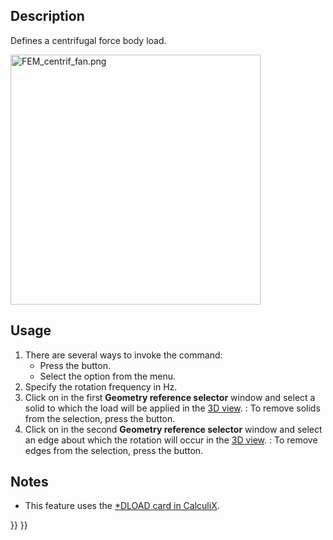 <languages/>
<translate>

<!--T:1-->
{{Docnav
|[[FEM_ConstraintPressure|Constraint pressure]]
|[[FEM_ConstraintSelfWeight|Constraint self weight]]
|[[FEM_Workbench|FEM]]
|IconL=FEM_ConstraintPressure.svg
|IconR=FEM_ConstraintSelfWeight.svg
|IconC=Workbench_FEM.svg
}}

<!--T:2-->
{{GuiCommandContainer|
{{GuiCommand
|Name=FEM ConstraintCentrif
|MenuLocation=Model → Mechanical boundary conditions and loads → Centrifugal load
|Workbenches=[[FEM_Workbench|FEM]]
|Shortcut=
|Version=0.20
|SeeAlso=
}}
{{GuiCommandFemInfo
|Solvers=CalculiX
}}
}}

==Description== <!--T:3-->

<!--T:4-->
Defines a centrifugal force body load.

[[Image:FEM_centrif_fan.png|400px]]
{{Caption|Fan subjected to centrifugal force load}}

==Usage== <!--T:5-->

<!--T:6-->
# There are several ways to invoke the command:
#* Press the {{Button|[[Image:FEM_ConstraintCentrif.svg|16px]] [[FEM_ConstraintCentrif|Centrifugal load]]}} button.
#* Select the {{MenuCommand|Model → Mechanical boundary conditions and loads → [[Image:FEM_ConstraintCentrif.svg|16px]] Centrifugal load}} option from the menu.
# Specify the rotation frequency in Hz.
# Click on {{Button|Add}} in the first '''Geometry reference selector''' window and select a solid to which the load will be applied in the [[3D_view|3D view]]. {{Version|1.1}}: To remove solids from the selection, press the {{Button|Remove}} button.
# Click on {{Button|Add}} in the second '''Geometry reference selector''' window and select an edge about which the rotation will occur in the [[3D_view|3D view]]. {{Version|1.1}}: To remove edges from the selection, press the {{Button|Remove}} button.

==Notes== <!--T:8-->

<!--T:9-->
* This feature uses the [https://web.mit.edu/calculix_v2.7/CalculiX/ccx_2.7/doc/ccx/node190.html *DLOAD card in CalculiX].


<!--T:7-->
{{Docnav
|[[FEM_ConstraintPressure|Constraint pressure]]
|[[FEM_ConstraintSelfWeight|Constraint self weight]]
|[[FEM_Workbench|FEM]]
|IconL=FEM_ConstraintPressure.svg
|IconR=FEM_ConstraintSelfWeight.svg
|IconC=Workbench_FEM.svg
}}

</translate>
{{FEM_Tools_navi{{#translation:}}}}
{{Userdocnavi{{#translation:}}}}
